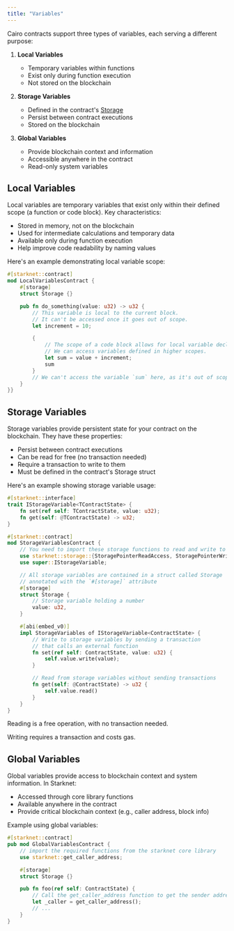 ```yaml
---
title: "Variables"
---
```


Cairo contracts support three types of variables, each serving a different purpose:

1. **Local Variables**
   - Temporary variables within functions
   - Exist only during function execution
   - Not stored on the blockchain

2. **Storage Variables**
   - Defined in the contract's [Storage](./storage)
   - Persist between contract executions
   - Stored on the blockchain

3. **Global Variables**
   - Provide blockchain context and information
   - Accessible anywhere in the contract
   - Read-only system variables

## Local Variables

Local variables are temporary variables that exist only within their defined scope (a function or code block). Key characteristics:

- Stored in memory, not on the blockchain
- Used for intermediate calculations and temporary data
- Available only during function execution
- Help improve code readability by naming values

Here's an example demonstrating local variable scope:

```rust
#[starknet::contract]
mod LocalVariablesContract {
    #[storage]
    struct Storage {}

    pub fn do_something(value: u32) -> u32 {
        // This variable is local to the current block.
        // It can't be accessed once it goes out of scope.
        let increment = 10;

        {
            // The scope of a code block allows for local variable declaration
            // We can access variables defined in higher scopes.
            let sum = value + increment;
            sum
        }
        // We can't access the variable `sum` here, as it's out of scope.
    }
}}
```

## Storage Variables

Storage variables provide persistent state for your contract on the blockchain. They have these properties:

- Persist between contract executions
- Can be read for free (no transaction needed)
- Require a transaction to write to them
- Must be defined in the contract's Storage struct

Here's an example showing storage variable usage:

```rust
#[starknet::interface]
trait IStorageVariable<TContractState> {
    fn set(ref self: TContractState, value: u32);
    fn get(self: @TContractState) -> u32;
}

#[starknet::contract]
mod StorageVariablesContract {
    // You need to import these storage functions to read and write to storage variables
    use starknet::storage::{StoragePointerReadAccess, StoragePointerWriteAccess};
    use super::IStorageVariable;

    // All storage variables are contained in a struct called Storage
    // annotated with the `#[storage]` attribute
    #[storage]
    struct Storage {
        // Storage variable holding a number
        value: u32,
    }

    #[abi(embed_v0)]
    impl StorageVariables of IStorageVariable<ContractState> {
        // Write to storage variables by sending a transaction
        // that calls an external function
        fn set(ref self: ContractState, value: u32) {
            self.value.write(value);
        }

        // Read from storage variables without sending transactions
        fn get(self: @ContractState) -> u32 {
            self.value.read()
        }
    }
}
```

<Note>
Reading is a free operation, with no transaction needed.

Writing requires a transaction and costs gas.
</Note>

## Global Variables

Global variables provide access to blockchain context and system information. In Starknet:

- Accessed through core library functions
- Available anywhere in the contract
- Provide critical blockchain context (e.g., caller address, block info)

Example using global variables:

```rust
#[starknet::contract]
pub mod GlobalVariablesContract {
    // import the required functions from the starknet core library
    use starknet::get_caller_address;

    #[storage]
    struct Storage {}

    pub fn foo(ref self: ContractState) {
        // Call the get_caller_address function to get the sender address
        let _caller = get_caller_address();
        // ...
    }
}
```